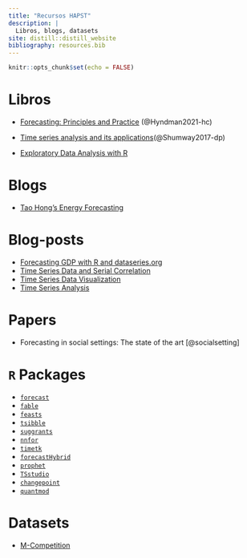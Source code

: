 ```yaml
---
title: "Recursos HAPST"
description: |
  Libros, blogs, datasets
site: distill::distill_website
bibliography: resources.bib
---
```


```r
knitr::opts_chunk$set(echo = FALSE)
```

# Libros

* [Forecasting: Principles and Practice](https://otexts.com/fpp3/) (@Hyndman2021-hc)

* [Time series analysis and its applications](https://www.stat.pitt.edu/stoffer/tsa4/index.html)(@Shumway2017-dp)

* [Exploratory Data Analysis with R](https://bookdown.org/rdpeng/exdata/)

# Blogs

* [Tao Hong's Energy Forecasting](http://blog.drhongtao.com/)

# Blog-posts

* [Forecasting GDP with R and dataseries.org](http://www.christophsax.com/2017/05/02/forecasting-gdp/)
* [Time Series Data and Serial Correlation](https://www.econometrics-with-r.org/14-2-tsdasc.html)
* [Time Series Data Visualization](https://dcl-data-vis.stanford.edu/)
* [Time Series Analysis](http://r-statistics.co/Time-Series-Analysis-With-R.html)

# Papers

* Forecasting in social settings: The state of the art [@socialsetting]

# `R` Packages

* [`forecast`](https://cran.r-project.org/web/packages/forecast/index.html)
* [`fable`](https://cran.r-project.org/web/packages/fable/index.html)
* [`feasts`](https://cran.r-project.org/web/packages/feasts/index.html)
* [`tsibble`](https://cran.r-project.org/web/packages/tsibble/index.html)
* [`suggrants`](https://cran.r-project.org/web/packages/sugrrants/index.html)
* [`nnfor`](https://cran.r-project.org/web/packages/nnfor/index.html)
* [`timetk`](https://cran.r-project.org/web/packages/timetk/index.html)
* [`forecastHybrid`](https://cran.r-project.org/web/packages/forecastHybrid/index.html)
* [`prophet`](https://cran.r-project.org/web/packages/prophet/index.html)
* [`TSstudio`](https://cran.r-project.org/web/packages/TSstudio/)
* [`changepoint`](https://cran.r-project.org/web/packages/changepoint/index.html)
* [`quantmod`](https://www.quantmod.com/)

# Datasets

* [M-Competition](https://forecasters.org/resources/time-series-data/m-competition/)